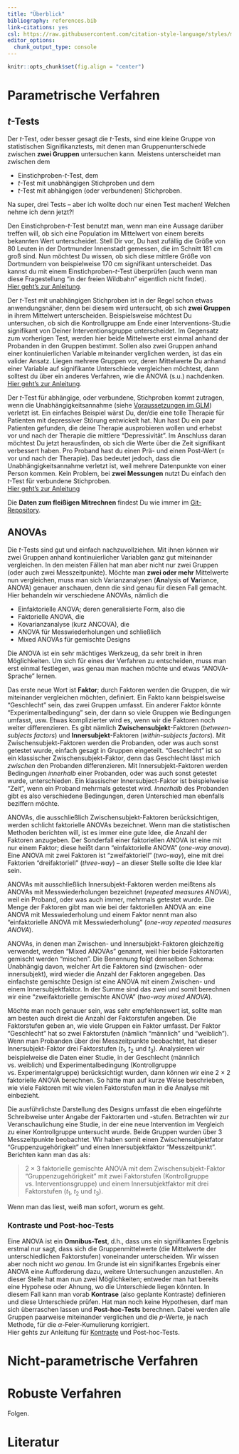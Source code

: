 ```yaml
---
title: "Überblick"
bibliography: references.bib
link-citations: yes
csl: https://raw.githubusercontent.com/citation-style-language/styles/master/apa.csl
editor_options: 
  chunk_output_type: console
---
```


```r
knitr::opts_chunk$set(fig.align = "center")
```

# Parametrische Verfahren
## $t$-Tests
Der $t$-Test, oder besser gesagt die $t$-Tests, sind eine kleine Gruppe von statistischen Signifikanztests, mit denen man Gruppenunterschiede zwischen **zwei Gruppen** untersuchen kann. Meistens unterscheidet man zwischen dem

* Einstichproben-$t$-Test, dem
* $t$-Test mit unabhängigen Stichproben und dem
* $t$-Test mit abhängigen (oder verbundenen) Stichproben.

Na super, drei Tests -- aber ich wollte doch nur einen Test machen! Welchen nehme ich denn jetzt?!

Den Einstichproben-$t$-Test benutzt man, wenn man eine Aussage darüber treffen will, ob sich eine Population im Mittelwert von einem bereits bekannten Wert unterscheidet. Stell Dir vor, Du hast zufällig die Größe von 80 Leuten in der Dortmunder Innenstadt gemessen, die im Schnitt 181 cm groß sind. Nun möchtest Du wissen, ob sich diese mittlere Größe von Dortmundern von beispielweise 170 cm signifikant unterscheidet. Das kannst du mit einem Einstichproben-$t$-Test überprüfen (auch wenn man diese Fragestellung "in der freien Wildbahn" eigentlich nicht findet).  
[Hier geht's zur Anleitung](t-test-einstichprobe.html).

Der $t$-Test mit unabhängigen Stichproben ist in der Regel schon etwas anwendungsnäher, denn bei diesem wird untersucht, ob sich **zwei Gruppen**  in ihrem Mittelwert unterscheiden. Beispielsweise möchtest Du untersuchen, ob sich die Kontrollgruppe am Ende einer Interventions-Studie signifikant von Deiner Interventionsgruppe unterscheidet. Im Gegensatz zum vorherigen Test, werden hier beide Mittelwerte erst einmal anhand der Probanden in den Gruppen bestimmt. Sollen also zwei Gruppen anhand einer kontinuierlichen Variable miteinander verglichen werden, ist das ein valider Ansatz. Liegen mehrere Gruppen vor, deren Mittelwerte Du anhand einer Variable auf signifikante Unterschiede vergleichen möchtest, dann solltest du über ein anderes Verfahren, wie die ANOVA (s.u.) nachdenken.  
[Hier geht's zur Anleitung](t-test-unabhaengig.html).

Der $t$-Test für abhängige, oder verbundene, Stichproben kommt zutragen, wenn die Unabhängigkeitsannahme (siehe [Voraussetzungen im GLM](voraussetzungen.html)) verletzt ist. Ein einfaches Beispiel wärst Du, der/die eine tolle Therapie für Patienten mit depressiver Störung entwickelt hat. Nun hast Du ein paar Patienten gefunden, die deine Therapie ausprobieren wollen und erhebst vor und nach der Therapie die mittlere "Depressivität". Im Anschluss daran möchtest Du jetzt herausfinden, ob sich die Werte über die Zeit signifikant verbessert haben. Pro Proband hast du einen Prä- und einen Post-Wert (= vor und nach der Therapie). Das bedeutet jedoch, dass die Unabhängigkeitsannahme verletzt ist, weil mehrere Datenpunkte von einer Person kommen. Kein Problem, bei **zwei Messungen** nutzt Du einfach den $t$-Test für verbundene Stichproben.  
[Hier geht's zur Anleitung](t-test-ahaengig.html)

Die **Daten zum fleißigen Mitrechnen** findest Du wie immer im [Git-Repository](https://github.com/benediktclaus/costat/tree/master/data).

## ANOVAs
Die $t$-Tests sind gut und einfach nachzuvollziehen. Mit ihnen können wir zwei Gruppen anhand kontinuierlicher Variablen ganz gut miteinander vergleichen. In den meisten Fällen hat man aber nicht nur zwei Gruppen (oder auch zwei Messzeitpunkte). Möchte man **zwei oder mehr** Mittelwerte nun vergleichen, muss man sich Varianzanalysen (**An**alysis **o**f **Va**riance, ANOVA) genauer anschauen, denn die sind genau für diesen Fall gemacht. Hier behandeln wir verschiedene ANOVAs, nämlich die

* Einfaktorielle ANOVA; deren generalisierte Form, also die
* Faktorielle ANOVA, die
* Kovarianzanalyse (kurz ANCOVA), die
* ANOVA für Messwiederholungen und schließlich
* Mixed ANOVAs für gemischte Designs

Die ANOVA ist ein sehr mächtiges Werkzeug, da sehr breit in ihren Möglichkeiten. Um sich für eines der Verfahren zu entscheiden, muss man erst einmal festlegen, was genau man machen möchte und etwas "ANOVA-Sprache" lernen.

Das erste neue Wort ist **Faktor**; durch Faktoren werden die Gruppen, die wir miteinander vergleichen möchten, definiert. Ein Fakto kann beispielsweise "Geschlecht" sein, das zwei Gruppen umfasst. Ein anderer Faktor könnte "Experimentalbedingung" sein, der dann so viele Gruppen wie Bedingungen umfasst, usw. Etwas komplizierter wird es, wenn wir die Faktoren noch weiter differenzieren. Es gibt nämlich **Zwischensubjekt**-Faktoren (*between-subjects factors*) und **Innersubjekt**-Faktoren (*within-subjects factors*). Mit Zwischensubjekt-Faktoren werden die Probanden, oder was auch sonst getestet wurde, einfach gesagt in Gruppen eingeteilt. "Geschlecht" ist so ein klassischer Zwischensubjekt-Faktor, denn das Geschlecht lässt mich *zwischen* den Probanden differenzieren. Mit Innersubjekt-Faktoren werden Bedingungen *innerhalb* einer Probanden, oder was auch sonst getestet wurde, unterschieden. Ein klassischer Innersubject-Faktor ist beispielweise "Zeit", wenn ein Proband mehrmals getestet wird. *Innerhalb* des Probanden gibt es also verschiedene Bedingungen, deren Unterschied man ebenfalls beziffern möchte.

ANOVAs, die ausschließlich Zwischensubjekt-Faktoren berücksichtigen, werden schlicht faktorielle ANOVAs bezeichnet. Wenn man die statistischen Methoden berichten will, ist es immer eine gute Idee, die Anzahl der Faktoren anzugeben. Der Sonderfall einer faktoriellen ANOVA ist eine mit nur einem Faktor; diese heißt dann "einfaktorielle ANOVA" (*one-way anova*). Eine ANOVA mit zwei Faktoren ist "zweifaktoriell" (*two-way*), eine mit drei Faktorien "dreifaktoriell" (*three-way*) -- an dieser Stelle sollte die Idee klar sein.

ANOVAs mit ausschließlich Innersubjekt-Faktoren werden meißtens als ANOVAs mit Messwiederholungen bezeichnet (*repeated measures ANOVA*), weil ein Proband, oder was auch immer, mehrmals getestet wurde. Die Menge der Faktoren gibt man wie bei der faktoriellen ANOVA an: eine ANOVA mit Messwiederholung und einem Faktor nennt man also "einfaktorielle ANOVA mit Messwiederholung" (*one-way repeated measures ANOVA*).

ANOVAs, in denen man Zwischen- und Innersubjekt-Faktoren gleichzeitig verwendet, werden "Mixed ANOVAs" genannt, weil hier beide Faktorarten gemischt werden "mischen". Die Benennung folgt demselben Schema: Unabhängig davon, welcher Art die Faktoren sind (zwischen- oder innersubjekt), wird wieder die Anzahl der Faktoren angegeben. Das einfachste gemischte Design ist eine ANOVA mit einem Zwischen- und einem Innersubjektfaktor. In der Summe sind das zwei und somit berechnen wir eine "zweifaktorielle gemischte ANOVA" (*two-way mixed ANOVA*).

Möchte man noch genauer sein, was sehr empfehlenswert ist, sollte man am besten auch direkt die Anzahl der Faktorstufen angeben. Die Faktorstufen geben an, wie viele Gruppen ein Faktor umfasst. Der Faktor "Geschlecht" hat so zwei Faktorstufen (nämlich "männlich" und "weiblich"). Wenn man Probanden über drei Messzeitpunkte beobachtet, hat dieser Innersubjekt-Faktor drei Faktorstufen ($t_1$, $t_2$ und $t_3$). Analysieren wir beispielweise die Daten einer Studie, in der Geschlecht  (männlich vs. weiblich) und Experimentalbedingung (Kontrollgruppe vs. Experimentalgruppe) berücksichtigt wurden, dann können wir eine 2 $\times$ 2 faktorielle ANOVA berechnen. So hätte man auf kurze Weise beschrieben, wie viele Faktoren mit wie vielen Faktorstufen man in die Analyse mit einbezieht.

Die ausführlichste Darstellung des Designs umfasst die eben eingeführte Schreibweise unter Angabe der Faktorarten und -stufen. Betrachten wir zur Veranschaulichung eine Studie, in der eine neue Intervention im Vergleich zu einer Kontrollgruppe untersucht wurde. Beide Gruppen wurden über 3 Messzeitpunkte beobachtet. Wir haben somit einen Zwischensubjektfator "Gruppenzugehörigkeit" und einen Innersubjektfaktor "Messzeitpunkt". Berichten kann man das als:  

> 2 $\times$ 3 faktorielle gemischte ANOVA mit dem Zwischensubjekt-Faktor "Gruppenzugehörigkeit" mit zwei Faktorstufen (Kontrollgruppe vs. Interventionsgruppe) und einem Innersubjektfaktor mit drei Faktorstufen ($t_1$, $t_2$ und $t_3$).  

Wenn man das liest, weiß man sofort, worum es geht.

### Kontraste und Post-hoc-Tests
Eine ANOVA ist ein **Omnibus-Test**, d.h., dass uns ein signifikantes Ergebnis erstmal nur sagt, dass sich die Gruppenmittelwerte (die Mittelwerte der unterschiedlichen Faktorstufen) voneinander unterscheiden. Wir wissen aber noch nicht *wo genau*. Im Grunde ist ein signifikantes Ergebnis einer ANOVA eine Aufforderung dazu, weitere Untersuchungen anzustellen. An dieser Stelle hat man nun zwei Möglichkeiten; entweder man hat bereits eine Hypohese oder Ahnung, wo die Unterschiede liegen könnten. In diesem Fall kann man vorab **Kontrase** (also geplante Kontraste) definieren und diese Unterschiede prüfen. Hat man noch keine Hypothesen, darf man sich überraschen lassen und **Post-hoc-Tests** berechnen. Dabei werden alle Gruppen paarweise miteinander verglichen und die $p$-Werte, je nach Methode, für die $\alpha$-Feler-Kumulierung korrigiert.  
Hier gehts zur Anleitung für [Kontraste](kontraste.html) und Post-hoc-Tests.

# Nicht-parametrische Verfahren

# Robuste Verfahren
Folgen.

# Literatur
